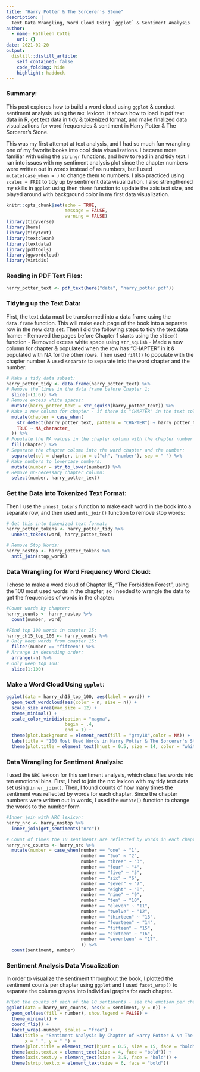 ```yaml
---
title: "Harry Potter & The Sorcerer's Stone"
description: |
  Text Data Wrangling, Word Cloud Using `ggplot` & Sentiment Analysis 
author:
  - name: Kathleen Cotti
    url: {}
date: 2021-02-20
output:
  distill::distill_article:
    self_contained: false
    code_folding: hide
    highlight: haddock
---
```

### Summary:
This post explores how to build a word cloud using `ggplot` & conduct sentiment analysis using the `NRC` lexicon. It shows how to load in pdf text data in R, get text data in tidy & tokenized format, and make finalized data visualizations for word frequencies & sentiment in Harry Potter & The Sorcerer's Stone. 

This was my first attempt at text analysis, and I had so much fun wrangling one of my favorite books into cool data visualizations. I became more familiar with using the `stringr` functions, and how to read in and tidy text. I ran into issues with my sentiment analysis plot since the chapter numbers were written out in words instead of as numbers, but I used `mutate(case_when = )` to change them to numbers. I also practiced using `scales = FREE` to tidy up by sentiment data visualization. I also strengthened my skills in `ggplot` using then `theme` function to update the axis text size, and played around with background color in my first data visualization. 

```r
knitr::opts_chunk$set(echo = TRUE,
                      message = FALSE,
                      warning = FALSE)
library(tidyverse)
library(here)
library(tidytext)
library(textclean)
library(textdata)
library(pdftools)
library(ggwordcloud)
library(viridis)
```

### Reading in PDF Text Files: 

```r
harry_potter_text <- pdf_text(here("data", "harry_potter.pdf"))
```

### Tidying up the Text Data:

First, the text data must be transformed into a data frame using the `data.frame` function. This will make each page of the book into a separate row in the new data set. 
Then I did the following steps to tidy the text data frame:
- Removed the pages before Chapter 1 starts using the `slice()` function
- Removed excess white space using `str_squish` 
- Made a new column for chapter & populated when the row has "CHAPTER" in it & populated with NA for the other rows. Then used `fill()` to populate with the chapter number & used `separate` to separate into the word chapter and the number. 

```r
# Make a tidy data subset:
harry_potter_tidy <- data.frame(harry_potter_text) %>% 
# Remove the lines in the data frame before Chapter 1: 
  slice(-(1:6)) %>% 
# Remove excess white spaces: 
  mutate(harry_potter_text = str_squish(harry_potter_text)) %>% 
# Make a new column for chapter - if there is "CHAPTER" in the text column it will add "CHAPTER" to the chapter column and if not it will populate with NA:
  mutate(chapter = case_when(
    str_detect(harry_potter_text, pattern = "CHAPTER") ~ harry_potter_text,
    TRUE ~ NA_character_
  )) %>% 
# Populate the NA values in the chapter column with the chapter number until the next non-NA value:
  fill(chapter) %>% 
# Separate the chapter column into the word chapter and the number: 
  separate(col = chapter, into = c("ch", "number"), sep = " ") %>% 
# Make numbers to lowercase numbers: 
  mutate(number = str_to_lower(number)) %>% 
# Remove un-necessary chapter column: 
  select(number, harry_potter_text) 
```

### Get the Data into Tokenized Text Format: 

Then I use the `unnest_tokens` function to make each word in the book into a separate row, and then used `anti_join()` function to remove stop words:

```r
# Get this into tokenized text format:
harry_potter_tokens <- harry_potter_tidy %>% 
  unnest_tokens(word, harry_potter_text) 

# Remove Stop Words:
harry_nostop <- harry_potter_tokens %>% 
  anti_join(stop_words) 
```

### Data Wrangling for Word Frequency Word Cloud:

I chose to make a word cloud of Chapter 15, "The Forbidden Forest", using the 100 most used words in the chapter, so I needed to wrangle the data to get the frequencies of words in the chapter: 

```r
#Count words by chapter:
harry_counts <- harry_nostop %>% 
  count(number, word) 

#Find top 100 words in chapter 15:
harry_ch15_top_100 <- harry_counts %>% 
# Only keep words from chapter 15:
  filter(number == "fifteen") %>% 
# Arrange in decending order: 
  arrange(-n) %>% 
# Only keep top 100: 
  slice(1:100)
```

### Make a Word Cloud Using `ggplot`:

```r
ggplot(data = harry_ch15_top_100, aes(label = word)) +
  geom_text_wordcloud(aes(color = n, size = n)) +
  scale_size_area(max_size = 12) +
  theme_minimal() +
  scale_color_viridis(option = "magma",
                      begin = .4,
                      end = 1) +
  theme(plot.background = element_rect(fill = "gray18",color = NA)) +
  labs(title = "100 Most Used Words in Harry Potter & The Sorcerer's Stone \n Chapter 15: The Forbidden Forest") +
  theme(plot.title = element_text(hjust = 0.5, size = 14, color = "white", face = "bold"))
```

### Data Wrangling for Sentiment Analysis:

I used the `NRC` lexicon for this sentiment analysis, which classifies words into ten emotional bins. First, I had to join the nrc lexicon with my tidy text data set using `inner_join()`. Then, I found counts of how many times the sentiment was reflected by words for each chapter. Since the chapter numbers were written out in words, I used the `mutate()` function to change the words to the number form

```r
#Inner join with NRC lexicon:
harry_nrc <- harry_nostop %>% 
  inner_join(get_sentiments("nrc")) 

# Count of times the 10 sentiments are reflected by words in each chapter:
harry_nrc_counts <- harry_nrc %>% 
  mutate(number = case_when(number == "one" ~ "1",
                            number == "two" ~ "2",
                            number == "three" ~ "3",
                            number == "four" ~ "4",
                            number == "five" ~ "5",
                            number == "six" ~ "6",
                            number == "seven" ~ "7",
                            number == "eight" ~ "8",
                            number == "nine" ~ "9",
                            number == "ten" ~ "10",
                            number == "eleven" ~ "11",
                            number == "twelve" ~ "12",
                            number == "thirteen" ~ "13",
                            number == "fourteen" ~ "14",
                            number == "fifteen" ~ "15",
                            number == "sixteen" ~ "16",
                            number == "seventeen" ~ "17",
                            )) %>% 
  count(sentiment, number) 
```

### Sentiment Analysis Data Visualization 
In order to visualize the sentiment throughout the book, I plotted the sentiment counts per chapter using `ggplot` and I used `facet_wrap()` to separate the column graphs into individual graphs for each chapter. 

```r
#Plot the counts of each of the 10 sentiments - see the emotion per chapter:
ggplot(data = harry_nrc_counts, aes(x = sentiment, y = n)) +
  geom_col(aes(fill = number), show.legend = FALSE) +
  theme_minimal() +
  coord_flip() +
  facet_wrap(~number, scales = "free") +
  labs(title = "Sentiment Analysis by Chapter of Harry Potter & \n The Sorcerer's Stone",
       x = " ", y = " ") +
  theme(plot.title = element_text(hjust = 0.5, size = 15, face = "bold")) +
  theme(axis.text.x = element_text(size = 4, face = "bold")) +
  theme(axis.text.y = element_text(size = 3.5, face = "bold")) +
  theme(strip.text.x = element_text(size = 6, face = "bold"))
```

